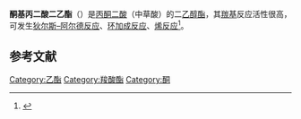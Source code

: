 {{Chembox
<!-- Images -->
| ImageFile = Mesoxalsäurediethylester Struktur.svg
| ImageSize = 200px
| ImageAlt =
<!-- Names -->
| IUPACName = Diethyl 2-oxopropanedioate
| OtherNames = Diethyl mesoxalate; Ethyl ketomalonate; Diethyl ketomalonate
<!-- Sections -->
| Section1 = {{Chembox Identifiers
| CASNo = 609-09-6
| CASNo_Ref = {{cascite|correct|CAS}}
| UNII_Ref = {{fdacite|correct|FDA}}
| UNII = H28C8N13IK
| PubChem = 69105
| SMILES = CCOC(=O)C(=O)C(=O)OCC
| InChI=1S/C7H10O5/c1-3-11-6(9)5(8)7(10)12-4-2/h3-4H2,1-2H3
| InChIKey=DBKKFIIYQGGHJO-UHFFFAOYSA-N
 }}
| Section2 = {{Chembox Properties
| C=7|H=10|O=5
| Appearance = Clear colorless <ref name="Tietze" /> to yellow liquid<ref name="Sigma" >{{Sigma-Aldrich|Aldrich|D97401|Name=Diethyl ketomalonate| Datum= 15. November 2017}}</ref>
| Density = 1.142 g/cm<sup>3</sup><ref name="Sigma" />
| MeltingPtC = −30
| MeltingPt_ref = <ref name="CRC" >{{citation|surname1=W.M. Haynes|title=CRC Handbook of Chemistry and Physics, 96th Edition|publisher=CRC Press|publication-place=Boca Raton, Fla., U.S.A.|year=2015|pages=3–178|isbn=978-1-4822-6097-7}}</ref>
| BoilingPtC = 208-210
| BoilingPt_ref = <ref name="Sigma" />
| BoilingPt_notes = <br>96–97 °C (12 mmHg)<ref name="Alfa" >{{cite web |url=https://www.alfa.com/de/catalog/A12771 |title=Diethyl ketomalonate |publisher=Alfa Aesar |accessdate=15 November 2017}}</ref>
| Solubility = Highly soluble
| SolubleOther = Soluble
| Solvent = [[乙醇|乙醇]]、[[二乙醚|二乙醚]]、[[氯仿|氯仿]]
 }}
| Section3 = {{Chembox Hazards
| MainHazards =
| FlashPt =
| AutoignitionPt =
 }}
}}

'''酮基丙二酸二乙酯'''（{{lang-en|Diethyl oxomalonate}}）是[[丙酮二酸|丙酮二酸]]（中草酸）的二[[乙醇|乙醇]][[酯|酯]]，其[[羰基|羰基]]反应活性很高，可发生[[狄尔斯–阿尔德反应|狄尔斯–阿尔德反应]]、[[环加成反应|环加成反应]]、[[烯反应|烯反应]]<ref name="Tietze">{{citation|surname1=T.F. Tietze |surname2=C. Schneider |surname3=D.J. Coughlin |periodical=e-EROS Encyclopedia of Reagents for Organic Synthesis |title=Diethyl Oxomalonate |year=2009 |doi=10.1002/047084289X.rd207m.pub2
}}</ref>。

==参考文献==
{{reflist}}

[[Category:乙酯|Category:乙酯]]
[[Category:羧酸酯|Category:羧酸酯]]
[[Category:酮|Category:酮]]